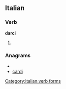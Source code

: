 ==Italian==

===Verb===
'''darci'''

# {{form of|[[first-person|First-person]] [[plural]] [[infinitive]]|darsi|lang=Italian}}

===Anagrams===
* {{alphagram|acdir}}
* [[cardi#Italian|cardi]]

[[Category:Italian verb forms]]